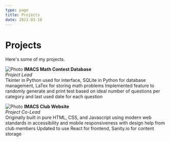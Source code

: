 ```yaml
---
type: page
title: Projects
date: 2021-03-18
---
```


# Projects

Here's some of my projects.


<Image
  src="/images/photo2.jpg"
  alt="Photo"
  width={1125}
  height={750}
  priority
  className="next-image"
/>
**IMACS Math Contest Database**<br/>
_Project Lead_<br/>
Tkinter in Python used for interface, SQLite in Python for database management, LaTex for storing math problems
Implemented feature to randomly generate and print test based on ideal number of questions per category and last used date for each question

<Image
  src="/images/photo.jpg"
  alt="Photo"
  width={1125}
  height={750}
  priority
  className="next-image"
/>
**IMACS Club Website**<br/>
_Project Co-Lead_<br/>
Originally built in pure HTML, CSS, and Javascript using modern web standards in accessibility and mobile responsiveness with design help from club members
Updated to use React for frontend, Sanity.io for content storage
